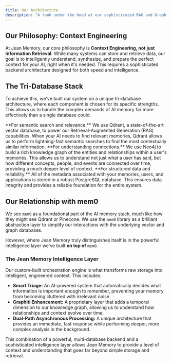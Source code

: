 ```yaml
---
title: Our Architecture
description: "A look under the hood at our sophisticated RAG and Graph Database stack."
---
```


## Our Philosophy: Context Engineering

At Jean Memory, our core philosophy is **Context Engineering, not just Information Retrieval**. While many systems can store and retrieve data, our goal is to intelligently understand, synthesize, and prepare the perfect context for your AI, right when it's needed. This requires a sophisticated backend architecture designed for both speed and intelligence.

## The Tri-Database Stack

To achieve this, we've built our system on a unique tri-database architecture, where each component is chosen for its specific strengths. This allows us to handle the complex demands of AI memory far more effectively than a single database could.

<Card title="Qdrant (Vector DB for RAG)" icon="search">
  **For semantic search and relevance.** We use Qdrant, a state-of-the-art vector database, to power our Retrieval-Augmented Generation (RAG) capabilities. When your AI needs to find relevant memories, Qdrant allows us to perform lightning-fast semantic searches to find the most contextually similar information.
</Card>

<Card title="Neo4j (Graph DB for Relationships)" icon="network">
  **For understanding connections.** We use Neo4j to build a rich knowledge graph of the entities and relationships within a user's memories. This allows us to understand not just what a user has said, but how different concepts, people, and events are connected over time, providing a much deeper level of context.
</Card>

<Card title="PostgreSQL (Relational DB for Metadata)" icon="database">
  **For structured data and reliability.** All of the metadata associated with your memories, users, and applications is stored in a robust PostgreSQL database. This ensures data integrity and provides a reliable foundation for the entire system.
</Card>

## Our Relationship with mem0

We see `mem0` as a foundational part of the AI memory stack, much like how they might see Qdrant or Pinecone. We use the `mem0` library as a brilliant abstraction layer to simplify our interactions with the underlying vector and graph databases.

However, where Jean Memory truly distinguishes itself is in the powerful intelligence layer we've built **on top of** `mem0`.

### The Jean Memory Intelligence Layer

Our custom-built orchestration engine is what transforms raw storage into intelligent, engineered context. This includes:

- **Smart Triage:** An AI-powered system that automatically decides what information is important enough to remember, preventing your memory from becoming cluttered with irrelevant noise.
- **Graphiti Enhancement:** A proprietary layer that adds a temporal dimension to our knowledge graph, allowing us to understand how relationships and context evolve over time.
- **Dual-Path Asynchronous Processing:** A unique architecture that provides an immediate, fast response while performing deeper, more complex analysis in the background.

This combination of a powerful, multi-database backend and a sophisticated intelligence layer allows Jean Memory to provide a level of context and understanding that goes far beyond simple storage and retrieval.
